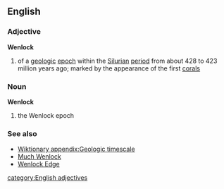 ==English==
===Adjective===
{{wikipedia}}
'''Wenlock'''
#{{geology}} of a [[geologic]] [[epoch]] within the [[Silurian]] [[period]] from about 428 to 423 million years ago; marked by the appearance of the first [[coral]]s
===Noun===
'''Wenlock'''
#{{geology}} the Wenlock epoch
===See also===
*[[Wiktionary appendix:Geologic timescale]]
*[[Much Wenlock]]
*[[Wenlock Edge]]
[[category:English adjectives]]